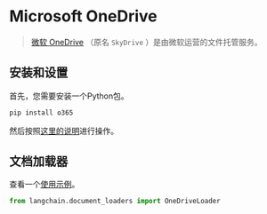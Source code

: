 # Microsoft OneDrive

>[微软 OneDrive](https://en.wikipedia.org/wiki/OneDrive) （原名 `SkyDrive` ）是由微软运营的文件托管服务。

## 安装和设置

首先，您需要安装一个Python包。

```bash
pip install o365
```

然后按照[这里的说明](/docs/modules/data_connection/document_loaders/integrations/microsoft_onedrive.html)进行操作。

## 文档加载器

查看一个[使用示例](/docs/modules/data_connection/document_loaders/integrations/microsoft_onedrive.html)。


```python
from langchain.document_loaders import OneDriveLoader
```

